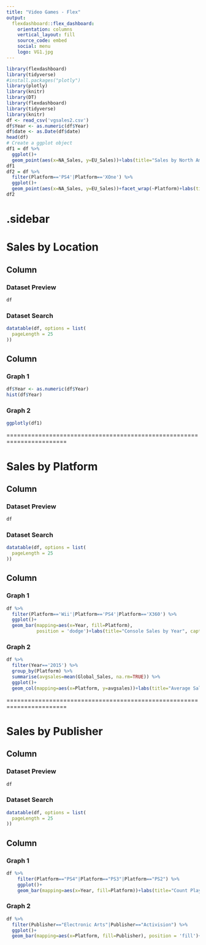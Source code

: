 ```yaml
---
title: "Video Games - Flex"
output: 
  flexdashboard::flex_dashboard:
    orientation: columns
    vertical_layout: fill
    source_code: embed
    social: menu
    logo: VG1.jpg
---
```


```r
library(flexdashboard)
library(tidyverse)
#install.packages("plotly")
library(plotly)
library(knitr)
library(DT)
library(flexdashboard)
library(tidyverse)
library(knitr)
df <- read_csv('vgsales2.csv')
df$Year <- as.numeric(df$Year)
df$date <- as.Date(df$date)
head(df)
# Create a ggplot object
df1 = df %>% 
  ggplot()+
  geom_point(aes(x=NA_Sales, y=EU_Sales))+labs(title="Sales by North America and Europe", caption="For males, there are more stays over 500 days for people under 40 years old. But there are no major differences between genders")
df1
df2 = df %>% 
  filter(Platform=='PS4'|Platform=='XOne') %>% 
  ggplot()+
  geom_point(aes(x=NA_Sales, y=EU_Sales))+facet_wrap(~Platform)+labs(title="Sales by PS4 and Xbox One", caption="There are more North American sales than European in general")
df2

```
{.sidebar}
=======================================================================

Sales by Location
=======================================================================

Column {data-width=500, .tabset}
-----------------------------------------------------------------------

### Dataset Preview

```r
df
```

### Dataset Search

```r
datatable(df, options = list(
  pageLength = 25
))
```
Column {data-width=500}
-----------------------------------------------------------------------

### Graph 1

```r
df$Year <- as.numeric(df$Year)
hist(df$Year)
```

### Graph 2

```r
ggplotly(df1)

```
=======================================================================

Sales by Platform
=======================================================================

Column {data-width=500, .tabset}
-----------------------------------------------------------------------

### Dataset Preview

```r
df
```


### Dataset Search

```r
datatable(df, options = list(
  pageLength = 25
))
```
Column {data-width=500}
-----------------------------------------------------------------------

### Graph 1

```r

df %>% 
  filter(Platform=='Wii'|Platform=='PS4'|Platform=='X360') %>% 
  ggplot()+ 
  geom_bar(mapping=aes(x=Year, fill=Platform), 
           position = 'dodge')+labs(title="Console Sales by Year", caption="Wii and Xbox 360 sales go down as PS4 sales go up")

```

### Graph 2

```r

df %>% 
  filter(Year=='2015') %>% 
  group_by(Platform) %>% 
  summarise(avgsales=mean(Global_Sales, na.rm=TRUE)) %>% 
  ggplot()+ 
  geom_col(mapping=aes(x=Platform, y=avgsales))+labs(title="Average Sales by Platform",caption="PS4 has the highest average sales out of any console")


```

=======================================================================

Sales by Publisher
=======================================================================

Column {data-width=500, .tabset}
-----------------------------------------------------------------------

### Dataset Preview

```r
df
```


### Dataset Search

```r
datatable(df, options = list(
  pageLength = 25
))
```
Column {data-width=500}
-----------------------------------------------------------------------

### Graph 1

```r
df %>% 
    filter(Platform=="PS4"|Platform=="PS3"|Platform=="PS2") %>% 
    ggplot()+
    geom_bar(mapping=aes(x=Year, fill=Platform))+labs(title="Count Playstation Console Sales by Year", caption="PS3 overtakes PS2 around 2009 and PS4 overtakes PS3 around 2015")

```

### Graph 2

```r

df %>% 
  filter(Publisher=="Electronic Arts"|Publisher=="Activision") %>% 
  ggplot()+
  geom_bar(mapping=aes(x=Platform, fill=Publisher), position = 'fill')+labs(title="Percentage of platforms with games published by EA or Activision", caption="Overall EA is a much more popular publisher than Activision for platforms")



```
